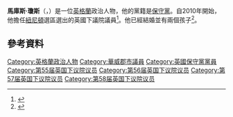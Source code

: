 '''馬庫斯·瓊斯'''（{{lang-en|Marcus Jones}}，{{bd|1974年|4月5日}}）是一位[[英格蘭|英格蘭]]政治人物，他的黨籍是[[保守黨_(英國)|保守黨]]。自2010年開始，他擔任[[紐尼頓_(英國國會選區)|紐尼頓]]選區選出的英國下議院議員<ref>{{cite news|url= http://news.bbc.co.uk/democracylive/hi/representatives/profiles/76806.stm |title=Marcus Jones MP |publisher=BBC News |work=BBC Democracy Live |accessdate=25 July 2010}}</ref>。他已經結婚並有兩個孩子<ref>{{cite web|url=http://www.coventrytelegraph.net/news/coventry-news/nuneaton-mp-welcomes-new-arrival-3037587|title=Nuneaton MP welcomes new arrival - Coventry News - News |publisher=Coventry Telegraph |date= |accessdate=4 July 2012}}</ref>。
==參考資料==
{{Reflist}}
 
{{DEFAULTSORT: Jones, Marcus}}
[[Category:英格蘭政治人物|Category:英格蘭政治人物]]
[[Category:華威郡市議員|Category:華威郡市議員]]
[[Category:英國保守黨黨員|Category:英國保守黨黨員]]
[[Category:第55届英国下议院议员|Category:第55届英国下议院议员]]
[[Category:第56届英国下议院议员|Category:第56届英国下议院议员]]
[[Category:第57届英国下议院议员|Category:第57届英国下议院议员]]
[[Category:第58届英国下议院议员|Category:第58届英国下议院议员]]